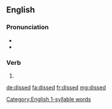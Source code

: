 ==English==

===Pronunciation===
* {{IPA|/dɪst/|lang=en}}
* {{rhymes|ɪst|lang=en}}
{{rfap|lang=en}}
 [[Category:English 1-syllable words]]

===Verb===
{{head|en|verb form}}

# {{en-past of|diss}}

[[de:dissed]]
[[fa:dissed]]
[[fr:dissed]]
[[mg:dissed]]
